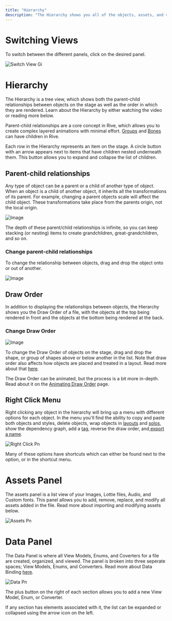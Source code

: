 ```yaml
---
title: "Hierarchy"
description: "The Hierarchy shows you all of the objects, assets, and view models in your file. This view changes based on the artboard, component, or tab you have selected."
---
```



# Switching Views

To switch between the different panels, click on the desired panel.

![Switch View Gi](/images/SwitchView.gif)

# Hierarchy

The Hierarchy is a tree view, which shows both the parent-child relationships between objects on the stage as well as the order in which they are rendered. Learn about the Hierarchy by either watching the video or reading more below.

<YouTube id="FnnZV57Dp3c" />

Parent-child relationships are a core concept in Rive, which allows you to create complex layered animations with minimal effort. [Groups](/editor/fundamentals/groups) and [Bones](/editor/manipulating-shapes/bones) can have children in Rive.

Each row in the Hierarchy represents an item on the stage. A circle button with an arrow appears next to items that have children nested underneath them. This button allows you to expand and collapse the list of children.

## **Parent-child relationships**

<YouTube id="FnnZV57Dp3c" />

Any type of object can be a parent or a child of another type of object. When an object is a child of another object, it inherits all the transformations of its parent. For example, changing a parent objects scale will affect the child object. These transformations take place from the parents origin, not the local origin.

![Image](https://ucarecdn.com/7aed46e0-3a37-42c8-977f-f836f87a3304/)

The depth of these parent/child relationships is infinite, so you can keep stacking (or nesting) items to create grandchildren, great-grandchildren, and so on.


### **Change parent-child relationships**

To change the relationship between objects, drag and drop the object onto or out of another.

![Image](https://ucarecdn.com/b58a873b-0d11-47fc-8048-48ea3b106fec/)

## **Draw Order**

In addition to displaying the relationships between objects, the Hierarchy shows you the Draw Order of a file, with the objects at the top being rendered in front and the objects at the bottom being rendered at the back.


### **Change Draw Order**


![Image](https://ucarecdn.com/5aeb4f67-a7f6-4efe-83bd-975880f79618/)

To change the Draw Order of objects on the stage, drag and drop the shape, or group of shapes above or below another in the list. Note that draw order also affects how objects are placed and treated in a layout. Read more about that [here](https://rive.app/docs/editor/layouts/layouts-overview).

The Draw Order can be animated, but the process is a bit more in-depth. Read about it on the [Animating Draw Order](https://rive.app/docs/editor/animate-mode/animating-draw-order) page.

## **Right Click Menu**

Right clicking any object in the hierarchy will bring up a menu with different options for each object. In the menu you'll find the ability to copy and paste both objects and styles, delete objects, wrap objects in [layouts](https://rive.app/docs/editor/layouts/layouts-overview) and [solos](https://rive.app/docs/editor/manipulating-shapes/solos), show the dependency graph, add a [tag](https://rive.app/docs/editor/tagging), reverse the draw order, and[ export a name](https://rive.app/docs/editor/exporting/exporting-for-runtime).

![Right Click Pn](/images/right_click.png)

Many of these options have shortcuts which can either be found next to the option, or in the shortcut menu.


# ​Assets Panel

The assets panel is a list view of your Images, Lottie files, Audio, and Custom fonts. This panel allows you to add, remove, replace, and modify all assets added in the file. Read more about importing and modifying assets below.

![Assets Pn](/images/Assets.png)

<CardGroup cols="3">
  <Card title="Importing Assets" icon="page" iconType="solid" href="https://rive.app/docs/editor/fundamentals/importing-assets">
    
  </Card>
  <Card title="Audio Events" icon="page" iconType="solid" href="https://rive.app/docs/editor/events/audio-events">
    
  </Card>
</CardGroup>


# Data Panel

The Data Panel is where all View Models, Enums, and Coverters for a file are created, organized, and viewed.  The panel is broken into three seperate spaces; View Models, Enums, and Converters. Read more about Data Binding [here](https://rive.app/docs/editor/data-binding/overview).

![Data Pn](/images/Data.png)

The plus button on the right of each section allows you to add a new View Model, Enum, or Converter.

If any section has elements associated with it, the list can be expanded or collapsed using the arrow icon on the left.
